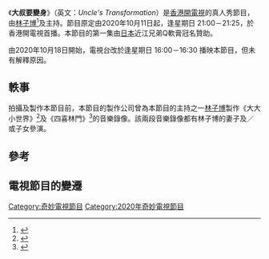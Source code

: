 {{電視節目資訊框
| 名稱         = 大叔要變身
| 原名         = ''Uncle's Transformation''
| 類型         = 真人秀
| 主持         = [[林子博|林子博]]、{{tsl|yue|鄺芷凡}}
| 國家         = {{HKG}}
| 語言         = [[粵語|粵語]]
| 集數         =
| 製作公司      = 立芬奇製作
| 每集長        = 30分鐘（連廣告）
| 電視台        = [[香港開電視|香港開電視]]
| 視頻制式      = [[高清電視|高清電視]] （[[1080i|1080i]]）
| 首播國家      = {{HKG}}
| 開始         = 2020年10月11日
| 結束         = 
| 播出時間      = '''2020年10月11日'''：<br>21:00－21:25<br><br>'''2020年10月18日起'''：<br>逢星期日 16:00－16:30
}}

《'''大叔要變身'''》（英文：''Uncle's Transformation''）是[[香港開電視|香港開電視]]的真人秀節目，由[[林子博|林子博]]<ref>{{Cite web |url=http://www.hkopentv.com/#/press/385 |title=香港開電視真人騷《日本近江兄弟Q軟膏呈獻：大叔要變身》<br>林子博「戒毒式」減肥 太太現身打氣 唯仔女潑冷水 |access-date=2020-10-11 |archive-date=2020-02-01 |archive-url=https://web.archive.org/web/20200201100119/http://www.hkopentv.com/#/press/385 |dead-url=no }}</ref>及{{tsl|yue|鄺芷凡}}主持。節目原定由2020年10月11日起，逢星期日 21:00－21:25，於香港開電視首播。本節目的第一集由[[日本|日本]]近江兄弟Q軟膏冠名贊助。

由2020年10月18日開始，電視台改於逢星期日 16:00－16:30 播映本節目，但未有解釋原因。

==軼事==
拍攝及製作本節目前，本節目的製作公司曾為本節目的主持之一[[林子博|林子博]]製作《大大小世界》<ref>{{YouTube|id=QvxGOe642JE|title=林子博 - 大大小世界 (Official MV)}}</ref>及《四喜林門》<ref>{{YouTube|id=RBxrdAivjYY|title=林子博 - 四喜林門 MV}}</ref>的音樂錄像。該兩段音樂錄像都有林子博的妻子及／或子女參演。

==參考==
{{Reflist}}

==電視節目的變遷==
{{電視節目的變遷
|電視台={{HKG}} [[香港開電視|香港開電視]]
|播放檔次=星期日 21:00－21:25（首播）
|節目名稱=大叔要變身<br>（2020/10/11）
|上一節目={{tsl|yue|神奇旅俠}}<br>（2020/07/12－2020/10/04）
|下一節目=百元商品<br>（第三輯）<br>（2020/10/18—2020/12/13）
}}
{{電視節目的變遷
|電視台={{HKG}} 香港開電視
|播放檔次=星期日 16:00－16:30（首播）
|節目名稱=大叔要變身<br>（2020/10/18—2020/11/29）
|上一節目=見習家務男<br>（重播）<br>（2020/08/30－2020/10/11）
|下一節目=山旮旯睇樓團<br>（重播）<br>（2020/12/05－2021//）
}}

[[Category:奇妙電視節目|Category:奇妙電視節目]]
[[Category:2020年奇妙電視節目|Category:2020年奇妙電視節目]]